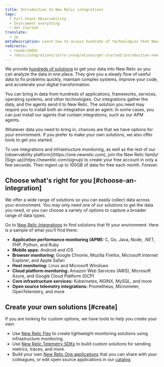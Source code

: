 ```yaml
---
title: Introduction to New Relic integrations
tags:
  - Full-Stack Observability
  - Instrument everything
  - Get started
translate:
  - jp
metaDescription: Learn how to access hundreds of technologies that New Relic can instrument by using our integrations.
redirects:
  - /node/39691
  - /docs/integrations/intro-integrations/get-started/introduction-new-relic-integrations
---
```


We provide [hundreds of solutions](https://newrelic.com/integrations) to get your data into New Relic so you can analyze the data in one place. They give you a steady flow of useful data to fix problems quickly, maintain complex systems, improve your code, and accelerate your digital transformation.

You can bring in data from hundreds of applications, frameworks, services, operating systems, and other technologies. Our integrations gather the data, and the agents send it to New Relic. The solution you need may require you to install both an integration and an agent. In some cases, you can just install our agents that contain integrations, such as our APM agents.

Whatever data you need to bring in, chances are that we have options for your environment. If you prefer to make your own solutions, we also offer tools to get you started.

<Callout variant="tip">
  To use integrations and infrastructure monitoring, as well as the rest of our [observability platform](https://one.newrelic.com), join the New Relic family! [Sign up](https://newrelic.com/signup) to create your free account in only a few seconds. Then ingest up to 100GB of data for free each month. Forever.
</Callout>

## Choose what's right for you [#choose-an-integration]

We offer a wide range of solutions so you can easily collect data across your environment. You may only need one of our solutions to get the data you need, or you can choose a variety of options to capture a broader range of data types.

Go to [New Relic Integrations](https://newrelic.com/integrations) to find solutions that fit your environment. Here is a sample of what you’ll find there:

* **Application performance monitoring (APM):** C, Go, Java, Node, .NET, PHP, Python, and Ruby
* **Mobile apps:** Android and iOS
* **Browser monitoring:** Google Chrome, Mozilla Firefox, Microsoft Internet Explorer, and Apple Safari
* **Host monitoring:** Linux and Microsoft Windows
* **Cloud platform monitoring:** Amazon Web Services (AWS), Microsoft Azure, and Google Cloud Platform (GCP)
* **Core infrastructure services:** Kubernetes, NGINX, MySQL, and more
* **Open source telemetry integrations:** Prometheus, Micrometer, OpenTelemetry, and more

## Create your own solutions [#create]

If you are looking for custom options, we have tools to help you create your own:

* Use [New Relic Flex](/docs/integrations/host-integrations/host-integrations-list/flex-integration-tool-build-your-own-integration) to create lightweight monitoring solutions using infrastructure monitoring.
* Use [New Relic Telemetry SDKs](/docs/data-ingest-apis/get-data-new-relic/new-relic-sdks/telemetry-sdks-send-custom-telemetry-data-new-relic) to build custom solutions for sending metrics, traces, and more.
* Build your own [New Relic One applications](/docs/new-relic-one/use-new-relic-one/build-new-relic-one/new-relic-one-build-your-own-custom-new-relic-one-application) that you can share with your colleagues, or edit open source applications in our [catalog](/docs/new-relic-one/use-new-relic-one/build-new-relic-one/discover-manage-applications-new-relic-one-catalog).
